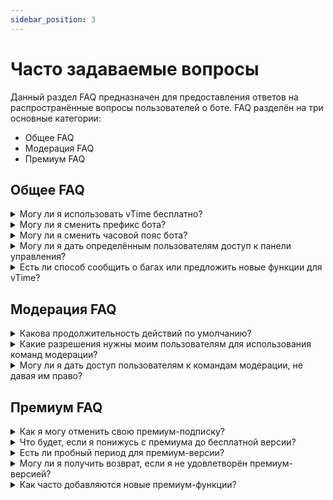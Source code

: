 ```yaml
---
sidebar_position: 3
---
```


# Часто задаваемые вопросы

Данный раздел FAQ предназначен для предоставления ответов на распространённые вопросы пользователей о боте. FAQ разделён на три основные категории:

- Общее FAQ
- Модерация FAQ
- Премиум FAQ

## Общее FAQ

<details>
  <summary>Могу ли я использовать vTime бесплатно?</summary>
  <p>
    Да, vTime может быть использован бесплатно. Однако для некоторых функций
    может потребоваться премиум-подписка. Вы можете проверить цены и функции
    премиума на <a href="https://vTime.io/premium">Премиум Странице</a>.
  </p>
</details>

<details>
  <summary>Могу ли я сменить префикс бота?</summary>
  <p>
    К сожалению, бот больше не использует префиксы. Вместо этого мы используем
    слеш-команды Discord. Тем не менее, пользователи могут установить псевдонимы
    для их любимых команд, чтобы использовать их как альтернативу.
  </p>
</details>

<details>
  <summary>Могу ли я сменить часовой пояс бота?</summary>
  <p>
    В настоящее время нет возможности изменить часовой пояс бота. По умолчанию
    часовой пояс установлен на UTC+3.
  </p>
</details>

<details>
  <summary>
    Могу ли я дать определённым пользователям доступ к панели управления?
  </summary>
  <p>
    Только пользователи с правом Администратора могут иметь доступ к панели
    управления. Для предоставления доступа определённым пользователям создайте
    роль и назначьте её им.
  </p>
</details>

<details>
  <summary>
    Есть ли способ сообщить о багах или предложить новые функции для vTime?
  </summary>
  <p>
    Да, вы можете сообщить о багах или предложить новые функции, присоединившись
    к официальному серверу <a href="https://discord.gg/vTime">vTime Support</a>,
    где вы можете поделиться вашим отзывом с разработчиками или другими
    участниками сообщества.
  </p>
</details>

## Модерация FAQ

<details>
  <summary>Какова продолжительность действий по умолчанию?</summary>
  <p>
    Если время не указано, то продолжительность действий по умолчанию — 3
    месяца.
  </p>
</details>

<details>
  <summary>
    Какие разрешения нужны моим пользователям для использования команд
    модерации?
  </summary>
  <p>
    Разрешения, необходимые для каждой команды модерации, различны. Чтобы
    определить необходимое разрешение, пользователи могут попытаться
    использовать команду и получить сообщение об ошибке с указанием требуемого
    разрешения.
  </p>
</details>

<details>
  <summary>
    Могу ли я дать доступ пользователям к командам модерации, не давая им право?
  </summary>
  <p>
    Да, вы можете пользователям дать доступ использования команд модерации, не
    давая им право. Бот имеет опцию, называемую Роли модераторов, которая
    позволяет пользователям указать роли, которым можно использовать все
    команды.
  </p>
</details>

## Премиум FAQ

<details>
  <summary>Как я могу отменить свою премиум-подписку?</summary>
  <p>
    Вы можете отменить вашу премиум-подписку, перейдя на страницу Управление
    Premium на сайте бота и выбрав опцию Редактировать для нужного бота, затем
    Отменить подписку. После отмены подписки с вас больше не будет взиматься
    плата, а ваши премиум-функции будут деактивированы по истечении срока
    действия бота.
  </p>
</details>

<details>
  <summary>Что будет, если я понижусь с премиума до бесплатной версии?</summary>
  <p>
    Если вы спуститесь с премиум-версии до бесплатной, вы потеряете доступ ко
    всем премиум-функциям. Ваши данные не будут удалены, но будут заблокированы
    до тех пор, пока вы не прокачаетесь снова.
  </p>
</details>

<details>
  <summary>Есть ли пробный период для премиум-версии?</summary>
  <p>К сожалению, нет пробного периода для премиум-версии.</p>
</details>

<details>
  <summary>
    Могу ли я получить возврат, если я не удовлетворён премиум-версией?
  </summary>
  <p>
    Каждый запрос будет рассматриваться индивидуально. Если вы хотите запросить
    возврат, пожалуйста, свяжитесь с нашей{" "}
    <a href="https://discord.gg/vTime">Командой Поддержки</a> с указанием
    причины.
  </p>
</details>

<details>
  <summary>Как часто добавляются новые премиум-функции?</summary>
  <p>
    Новые премиум-функции добавляются регулярно, но нет установленного
    расписания их добавления. Чтобы быть в курсе о новых функциях и обновлениях,
    вы можете присоединиться к официальному серверу{" "}
    <a href="https://discord.gg/vTime">vTime Support</a>, где разработчики и
    участники сообщества делятся новостями и информацией о боте.
  </p>
</details>
